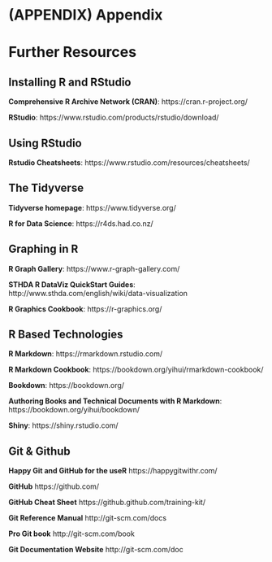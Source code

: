# (APPENDIX) Appendix {-}

# Further Resources

## Installing R and RStudio

**Comprehensive R Archive Network (CRAN)**:  https://cran.r-project.org/

**RStudio**: https://www.rstudio.com/products/rstudio/download/

## Using RStudio

**Rstudio Cheatsheets**: https://www.rstudio.com/resources/cheatsheets/

## The Tidyverse

**Tidyverse homepage**: https://www.tidyverse.org/ 

**R for Data Science**: https://r4ds.had.co.nz/ 

## Graphing in R

**R Graph Gallery**: https://www.r-graph-gallery.com/ 

**STHDA R DataViz QuickStart Guides**: http://www.sthda.com/english/wiki/data-visualization 

**R Graphics Cookbook**: https://r-graphics.org/

## R Based Technologies

**R Markdown**: https://rmarkdown.rstudio.com/

**R Markdown Cookbook**: https://bookdown.org/yihui/rmarkdown-cookbook/

**Bookdown**: https://bookdown.org/

**Authoring Books and Technical Documents with R Markdown**: https://bookdown.org/yihui/bookdown/ 

**Shiny**: https://shiny.rstudio.com/ 

## Git & Github

**Happy Git and GitHub for the useR** https://happygitwithr.com/

**GitHub** https://github.com/

**GitHub Cheat Sheet** https://github.github.com/training-kit/

**Git Reference Manual** http://git-scm.com/docs

**Pro Git book** http://git-scm.com/book

**Git Documentation Website** http://git-scm.com/doc



